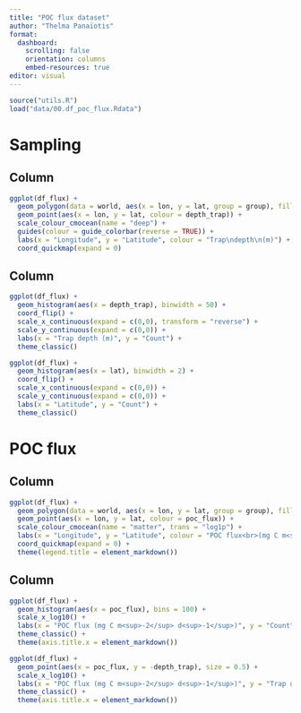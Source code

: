 ```yaml
---
title: "POC flux dataset"
author: "Thelma Panaïotis"
format: 
  dashboard:
    scrolling: false
    orientation: columns
    embed-resources: true
editor: visual
---
```


```r
source("utils.R")
load("data/00.df_poc_flux.Rdata")
```

# Sampling

## Column {width="50%"}

```r
ggplot(df_flux) +
  geom_polygon(data = world, aes(x = lon, y = lat, group = group), fill = "grey") +
  geom_point(aes(x = lon, y = lat, colour = depth_trap)) +
  scale_colour_cmocean(name = "deep") +
  guides(colour = guide_colorbar(reverse = TRUE)) +
  labs(x = "Longitude", y = "Latitude", colour = "Trap\ndepth\n(m)") +
  coord_quickmap(expand = 0)
```

## Column {width="50%"}

```r
ggplot(df_flux) +
  geom_histogram(aes(x = depth_trap), binwidth = 50) +
  coord_flip() +
  scale_x_continuous(expand = c(0,0), transform = "reverse") +
  scale_y_continuous(expand = c(0,0)) +
  labs(x = "Trap depth (m)", y = "Count") +
  theme_classic()
```

```r
ggplot(df_flux) +
  geom_histogram(aes(x = lat), binwidth = 2) +
  coord_flip() +
  scale_x_continuous(expand = c(0,0)) +
  scale_y_continuous(expand = c(0,0)) +
  labs(x = "Latitude", y = "Count") +
  theme_classic()
```

# POC flux

## Column {width="50%"}

```r
ggplot(df_flux) +
  geom_polygon(data = world, aes(x = lon, y = lat, group = group), fill = "grey") +
  geom_point(aes(x = lon, y = lat, colour = poc_flux)) +
  scale_colour_cmocean(name = "matter", trans = "log1p") +
  labs(x = "Longitude", y = "Latitude", colour = "POC flux<br>(mg C m<sup>-2</sup> d<sup>-1</sup>)") +
  coord_quickmap(expand = 0) +
  theme(legend.title = element_markdown())
```

## Column {width="50%"}

```r
ggplot(df_flux) +
  geom_histogram(aes(x = poc_flux), bins = 100) +
  scale_x_log10() +
  labs(x = "POC flux (mg C m<sup>-2</sup> d<sup>-1</sup>)", y = "Count") +
  theme_classic() +
  theme(axis.title.x = element_markdown())
```

```r
ggplot(df_flux) +
  geom_point(aes(x = poc_flux, y = -depth_trap), size = 0.5) +
  scale_x_log10() +
  labs(x = "POC flux (mg C m<sup>-2</sup> d<sup>-1</sup>)", y = "Trap depth") +
  theme_classic() +
  theme(axis.title.x = element_markdown())
```
